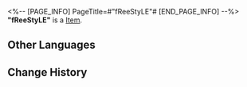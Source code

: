 <%-- [PAGE_INFO]
PageTitle=#"fReeStyLE"#
[END_PAGE_INFO] --%>
{{Item Infobox
|title       = "fReeStyLE"
|id          = 210003
|image       = Item fReeStyLE.png
|type        = 
|invCategory = Valuables
|rarity      = 3
|effect      =
A record that can be played on the Express' phonograph. It might be a chance acquisition or a gift from someone else. All sorts of memories surge up when the music plays &mdash; the smiles, encounters, touches, and the excitement of battle. Maybe that is why people still collect records even as society rapidly advances.
The current record contains the track "fReeStyLE."
|description =

''Life is like a play, and everyone lives by their ability to perform. Even the most honest person will have days when they need to improv.''
}}
'''"fReeStyLE"''' is a [[Item]].

==Other Languages==
{{Other Languages
|en   = "fReeStyLE"
|zhs  = 《即兴演出》
|zht  = 〈即興演出〉
|ja   = 『フリースタイル』
|ko   = ≪프리스타일≫
|es   = Estilo libre
|fr   = « fReeStyLE »
|ru   = fReeStyLE
|th   = "fReeStyLE"
|vi   = "Phong Cách Tự Do"
|de   = „fReeStyLE“
|id   = "fReeStyLE"
|pt   = "fReeStyLE"
}}

==Change History==
{{Change History|2.0}}